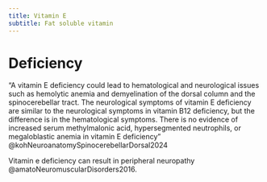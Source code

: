 ```yaml
---
title: Vitamin E
subtitle: Fat soluble vitamin
---
```





# Deficiency {#deficiency}

"A vitamin E deficiency could lead to hematological and neurological issues such as hemolytic anemia and demyelination of the dorsal column and the spinocerebellar tract. The neurological symptoms of vitamin E deficiency are similar to the neurological symptoms in vitamin B12 deficiency, but the difference is in the hematological symptoms. There is no evidence of increased serum methylmalonic acid, hypersegmented neutrophils, or megaloblastic anemia in vitamin E deficiency" @kohNeuroanatomySpinocerebellarDorsal2024 


Vitamin e deficiency can result in peripheral neuropathy @amatoNeuromuscularDisorders2016.